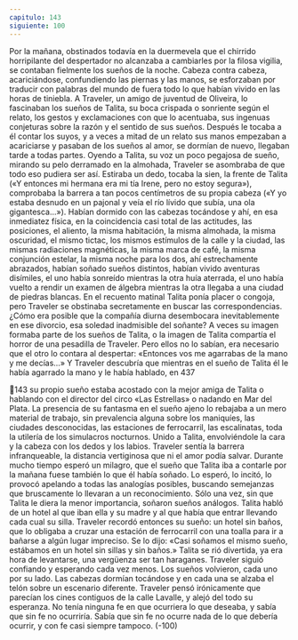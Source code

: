 ```yaml
---
capitulo: 143
siguiente: 100
---
```


Por la mañana, obstinados todavía en la duermevela que el chirrido
horripilante del despertador no alcanzaba a cambiarles por la filosa vigilia, se
contaban fielmente los sueños de la noche. Cabeza contra cabeza, acariciándose,
confundiendo las piernas y las manos, se esforzaban por traducir con palabras
del mundo de fuera todo lo que habían vivido en las horas de tiniebla. A
Traveler, un amigo de juventud de Oliveira, lo fascinaban los sueños de Talita, su
boca crispada o sonriente según el relato, los gestos y exclamaciones con que lo
acentuaba, sus ingenuas conjeturas sobre la razón y el sentido de sus sueños.
Después le tocaba a él contar los suyos, y a veces a mitad de un relato sus manos
empezaban a acariciarse y pasaban de los sueños al amor, se dormían de nuevo,
llegaban tarde a todas partes.
Oyendo a Talita, su voz un poco pegajosa de sueño, mirando su pelo
derramado en la almohada, Traveler se asombraba de que todo eso pudiera ser
así. Estiraba un dedo, tocaba la sien, la frente de Talita («Y entonces mi hermana
era mi tía Irene, pero no estoy segura»), comprobaba la barrera a tan pocos
centímetros de su propia cabeza («Y yo estaba desnudo en un pajonal y veía el
río lívido que subía, una ola gigantesca...»). Habían dormido con las cabezas
tocándose y ahí, en esa inmediatez física, en la coincidencia casi total de las
actitudes, las posiciones, el aliento, la misma habitación, la misma almohada, la
misma oscuridad, el mismo tictac, los mismos estímulos de la calle y la ciudad,
las mismas radiaciones magnéticas, la misma marca de café, la misma conjunción
estelar, la misma noche para los dos, ahí estrechamente abrazados, habían
soñado sueños distintos, habían vivido aventuras disímiles, el uno había
sonreído mientras la otra huía aterrada, el uno había vuelto a rendir un examen
de álgebra mientras la otra llegaba a una ciudad de piedras blancas.
En el recuento matinal Talita ponía placer o congoja, pero Traveler se
obstinaba secretamente en buscar las correspondencias. ¿Cómo era posible que la
compañía diurna desembocara inevitablemente en ese divorcio, esa soledad
inadmisible del soñante? A veces su imagen formaba parte de los sueños de
Talita, o la imagen de Talita compartía el horror de una pesadilla de Traveler.
Pero ellos no lo sabían, era necesario que el otro lo contara al despertar:
«Entonces vos me agarrabas de la mano y me decías...» Y Traveler descubría que
mientras en el sueño de Talita él le había agarrado la mano y le había hablado, en
437

143
su propio sueño estaba acostado con la mejor amiga de Talita o hablando con el
director del circo «Las Estrellas» o nadando en Mar del Plata. La presencia de su
fantasma en el sueño ajeno lo rebajaba a un mero material de trabajo, sin
prevalencia alguna sobre los maniquíes, las ciudades desconocidas, las estaciones
de ferrocarril, las escalinatas, toda la utilería de los simulacros nocturnos. Unido
a Talita, envolviéndole la cara y la cabeza con los dedos y los labios. Traveler
sentía la barrera infranqueable, la distancia vertiginosa que ni el amor podía
salvar. Durante mucho tiempo esperó un milagro, que el sueño que Talita iba a
contarle por la mañana fuese también lo que él había soñado. Lo esperó, lo incitó,
lo provocó apelando a todas las analogías posibles, buscando semejanzas que
bruscamente lo llevaran a un reconocimiento. Sólo una vez, sin que Talita le
diera la menor importancia, soñaron sueños análogos. Talita habló de un hotel al
que iban ella y su madre y al que había que entrar llevando cada cual su silla.
Traveler recordó entonces su sueño: un hotel sin baños, que lo obligaba a cruzar
una estación de ferrocarril con una toalla para ir a bañarse a algún lugar
impreciso. Se lo dijo: «Casi soñamos el mismo sueño, estábamos en un hotel sin
sillas y sin baños.» Talita se rió divertida, ya era hora de levantarse, una
vergüenza ser tan haraganes.
Traveler siguió confiando y esperando cada vez menos. Los sueños volvieron,
cada uno por su lado. Las cabezas dormían tocándose y en cada una se alzaba el
telón sobre un escenario diferente. Traveler pensó irónicamente que parecían los
cines contiguos de la calle Lavalle, y alejó del todo su esperanza. No tenía
ninguna fe en que ocurriera lo que deseaba, y sabía que sin fe no ocurriría. Sabía
que sin fe no ocurre nada de lo que debería ocurrir, y con fe casi siempre
tampoco.
(-100)
